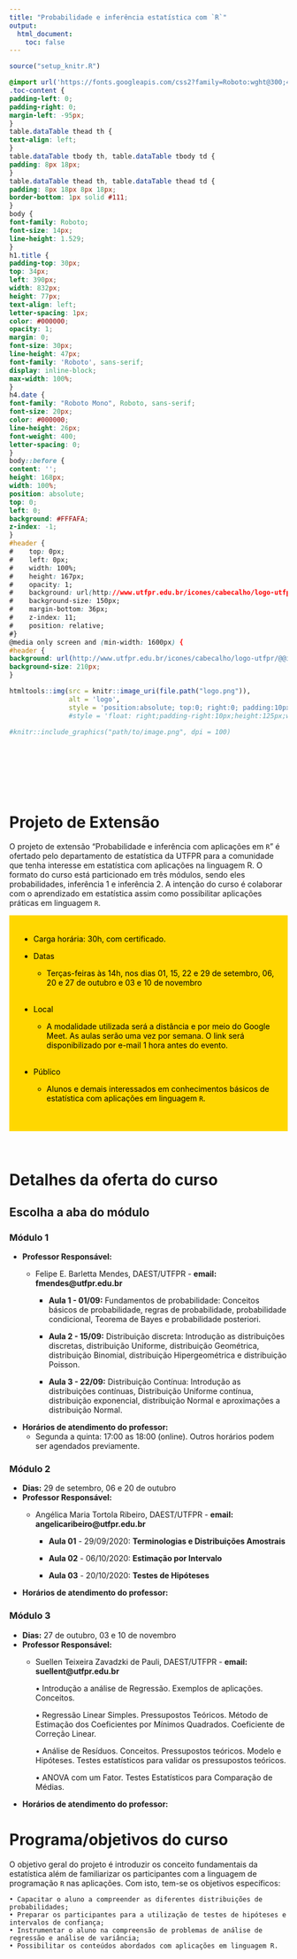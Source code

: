 ```yaml
---
title: "Probabilidade e inferência estatística com `R`"
output:
  html_document:
    toc: false
---
```


```r
source("setup_knitr.R")
```


```css
@import url('https://fonts.googleapis.com/css2?family=Roboto:wght@300;400;500;700&display=swap');
.toc-content {
padding-left: 0;
padding-right: 0;
margin-left: -95px;
}
table.dataTable thead th {
text-align: left;
}
table.dataTable tbody th, table.dataTable tbody td {
padding: 8px 18px;
}
table.dataTable thead th, table.dataTable thead td {
padding: 8px 18px 8px 18px;
border-bottom: 1px solid #111;
}
body {
font-family: Roboto;
font-size: 14px;
line-height: 1.529;
}
h1.title {
padding-top: 30px;
top: 34px;
left: 390px;
width: 832px;
height: 77px;
text-align: left;
letter-spacing: 1px;
color: #000000;
opacity: 1;
margin: 0;
font-size: 30px;
line-height: 47px;
font-family: 'Roboto', sans-serif;
display: inline-block;
max-width: 100%;
}
h4.date {
font-family: "Roboto Mono", Roboto, sans-serif;
font-size: 20px;
color: #000000;
line-height: 26px;
font-weight: 400;
letter-spacing: 0;
}
body::before {
content: '';
height: 168px;
width: 100%;
position: absolute;
top: 0;
left: 0;
background: #FFFAFA;
z-index: -1;
}
#header {
#    top: 0px;
#    left: 0px;
#    width: 100%;
#    height: 167px;
#    opacity: 1;
#    background: url(http://www.utfpr.edu.br/icones/cabecalho/logo-utfpr/@@images/image.png) #FFFAFA right bottom 19px no-repeat padding-box;
#    background-size: 150px;
#    margin-bottom: 36px;
#    z-index: 11;
#    position: relative;
#}
@media only screen and (min-width: 1600px) {
#header {
background: url(http://www.utfpr.edu.br/icones/cabecalho/logo-utfpr/@@images/image.png) #FFFAFA right center no-repeat padding-box;
background-size: 210px;
}
```



```R
htmltools::img(src = knitr::image_uri(file.path("logo.png")), 
               alt = 'logo', 
               style = 'position:absolute; top:0; right:0; padding:10px;')
               #style = 'float: right;padding-right:10px;height:125px;width:250px')

#knitr::include_graphics("path/to/image.png", dpi = 100)

```

<br>
<br>
<br>
<br>
<br>


# **Projeto de Extensão**


O projeto de extensão “Probabilidade e inferência com aplicações em `R`” é ofertado pelo departamento de estatística da UTFPR para a comunidade que tenha interesse em estatística com aplicações na linguagem R. O formato do curso está particionado em três módulos, sendo eles probabilidades, inferência 1 e inferência 2. A intenção do curso é colaborar com o aprendizado em estatística assim como possibilitar aplicações práticas em linguagem `R`.

<div  style="background-color:gold;color:black;padding:20px;">


- Carga horária: 30h, com certificado.

- Datas
  - Terças-feiras às 14h, nos dias 01, 15, 22 e 29 de setembro, 06, 20 e 27 de outubro e 03 e 10 de novembro
<br>
<br>

- Local
  - A modalidade utilizada será a distância e por meio do Google Meet. As aulas serão uma vez por semana. O link será disponibilizado por e-mail 1 hora antes do evento.
<br>
<br>

- Público
  - Alunos e demais interessados em conhecimentos básicos de estatística com aplicações em linguagem `R`.
<br>
<br>

</div>
<br>

# Detalhes da oferta do curso

## Escolha a aba do módulo {.tabset}

### Módulo 1


- **Professor Responsável:**
    - Felipe E. Barletta Mendes, DAEST/UTFPR - **email: fmendes@utfpr.edu.br**

      - **Aula 1 - 01/09:** Fundamentos de probabilidade: Conceitos básicos de probabilidade, regras de probabilidade, probabilidade condicional, Teorema de Bayes e probabilidade posteriori.
      
       - **Aula 2 - 15/09:** Distribuição discreta: Introdução as distribuições discretas, distribuição Uniforme, distribuição Geométrica, distribuição Binomial, distribuição Hipergeométrica e distribuição Poisson.
      
      - **Aula 3 - 22/09:** Distribuição Contínua:  Introdução as distribuições contínuas, Distribuição Uniforme contínua, distribuição exponencial, distribuição Normal e aproximações a distribuição Normal.
    
- **Horários de atendimento do professor:**
    - Segunda a quinta: 17:00 as 18:00 (online). Outros horários
      podem ser agendados previamente.
   
   

### Módulo 2

- **Dias:** $29$ de setembro, $06$ e $20$ de outubro
- **Professor Responsável:**
    - Angélica Maria Tortola Ribeiro, DAEST/UTFPR - **email: angelicaribeiro@utfpr.edu.br**

      - **Aula 01** - $29/09/2020:$ **Terminologias e Distribuições Amostrais**


      - **Aula 02** - $06/10/2020$: **Estimação por Intervalo**


      - **Aula 03** - $20/10/2020$: **Testes de Hipóteses** 
      
- **Horários de atendimento do professor:**
    
    
    

### Módulo 3

- **Dias:**  $27$ de outubro, $03$ e $10$ de novembro
- **Professor Responsável:**
    - Suellen Teixeira Zavadzki de Pauli, DAEST/UTFPR - **email: suellent@utfpr.edu.br**

      • Introdução a análise de Regressão. Exemplos de aplicações. Conceitos. 
      
      • Regressão Linear Simples. Pressupostos Teóricos. Método de Estimação dos Coeficientes por Mínimos Quadrados. Coeficiente de Correção Linear. 
      
      • Análise de Resíduos. Conceitos. Pressupostos teóricos. Modelo e Hipóteses. Testes estatísticos para validar os pressupostos teóricos.
      
      • ANOVA com um Fator. Testes Estatísticos para Comparação de Médias.
      
- **Horários de atendimento do professor:**
    
    
    

  
    
    
# Programa/objetivos do curso

O objetivo geral do projeto é introduzir os conceito fundamentais da estatística além de familiarizar os participantes com a linguagem de programação `R` nas aplicações. Com isto, tem-se os objetivos específicos:

    • Capacitar o aluno a compreender as diferentes distribuições de probabilidades;
    • Preparar os participantes para a utilização de testes de hipóteses e intervalos de confiança;
    • Instrumentar o aluno na compreensão de problemas de análise de regressão e análise de variância;
    • Possibilitar os conteúdos abordados com aplicações em linguagem R.
    
